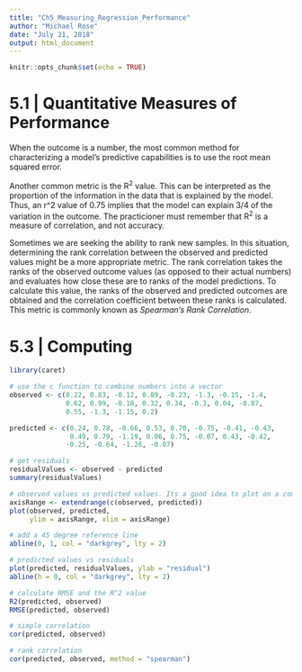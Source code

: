 ```yaml
---
title: "Ch5_Measuring_Regression_Performance"
author: "Michael Rose"
date: "July 21, 2018"
output: html_document
---
```


```r
knitr::opts_chunk$set(echo = TRUE)
```

# 5.1 | Quantitative Measures of Performance 

When the outcome is a number, the most common method for characterizing a model's predictive capabilities is to use the root mean squared error. 

Another common metric is the R^2^ value. This can be interpreted as the proportion of the information in the data that is explained by the model. Thus, an r^2 value of 0.75 implies that the model can explain 3/4 of the variation in the outcome. The practicioner must remember that R^2^ is a measure of correlation, and not accuracy. 

Sometimes we are seeking the ability to rank new samples. In this situation, determining the rank correlation between the observed and predicted values might be a more appropriate metric. The rank correlation takes the ranks of the observed outcome values (as opposed to their actual numbers) and evaluates how close these are to ranks of the model predictions. To calculate this value, the ranks of the observed and predicted outcomes are obtained and the correlation coefficient between these ranks is calculated. This metric is commonly known as *Spearman's Rank Correlation*.

# 5.3 | Computing 

```r
library(caret)
```

```r
# use the c function to combine numbers into a vector 
observed <- c(0.22, 0.83, -0.12, 0.89, -0.23, -1.3, -0.15, -1.4, 
              0.62, 0.99, -0.18, 0.32, 0.34, -0.3, 0.04, -0.87, 
              0.55, -1.3, -1.15, 0.2)

predicted <- c(0.24, 0.78, -0.66, 0.53, 0.70, -0.75, -0.41, -0.43,
               0.49, 0.79, -1.19, 0.06, 0.75, -0.07, 0.43, -0.42,
              -0.25, -0.64, -1.26, -0.07)

# get residuals 
residualValues <- observed - predicted 
summary(residualValues)

# observed values vs predicted values. Its a good idea to plot on a common scale 
axisRange <- extendrange(c(observed, predicted)) 
plot(observed, predicted, 
     ylim = axisRange, xlim = axisRange)

# add a 45 degree reference line 
abline(0, 1, col = "darkgrey", lty = 2)

# predicted values vs residuals 
plot(predicted, residualValues, ylab = "residual") 
abline(h = 0, col = "darkgrey", lty = 2)

# calculate RMSE and the R^2 value 
R2(predicted, observed) 
RMSE(predicted, observed) 

# simple correlation 
cor(predicted, observed) 

# rank correlation 
cor(predicted, observed, method = "spearman")
```

